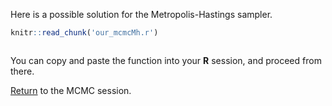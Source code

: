 Here is a possible solution for the Metropolis-Hastings sampler.

```r
knitr::read_chunk('our_mcmcMh.r')
```

```r
```

You can copy and paste the function into your **R** session, and proceed from there.

[Return](mcmc.html#the-metropolis-hastings-sampler) to the MCMC session.
